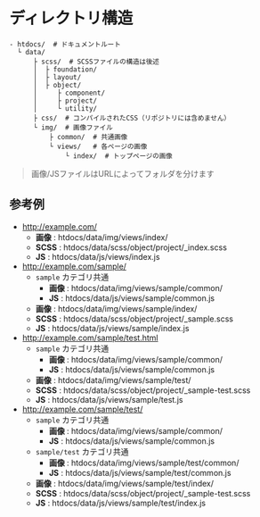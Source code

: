 # ディレクトリ構造

```
- htdocs/  # ドキュメントルート
  └ data/
      ├ scss/  # SCSSファイルの構造は後述
      │  ├ foundation/
      │  ├ layout/
      │  ├ object/
      │     ├ component/
      │     ├ project/
      │     └ utility/
      ├ css/  # コンパイルされたCSS（リポジトリには含めません）
      └ img/  # 画像ファイル
          ├ common/  # 共通画像
          └ views/   # 各ページの画像
              └ index/  # トップページの画像
```

> 画像/JSファイルはURLによってフォルダを分けます

## 参考例

- http://example.com/
  - **画像** : htdocs/data/img/views/index/
  - **SCSS** : htdocs/data/scss/object/project/\_index.scss
  - **JS** : htdocs/data/js/views/index.js
- http://example.com/sample/
  - `sample` カテゴリ共通
    - **画像** : htdocs/data/img/views/sample/common/
    - **JS** : htdocs/data/js/views/sample/common.js
  - **画像** : htdocs/data/img/views/sample/index/
  - **SCSS** : htdocs/data/scss/object/project/\_sample.scss
  - **JS** : htdocs/data/js/views/sample/index.js
- http://example.com/sample/test.html
  - `sample` カテゴリ共通
    - **画像** : htdocs/data/img/views/sample/common/
    - **JS** : htdocs/data/js/views/sample/common.js
  - **画像** : htdocs/data/img/views/sample/test/
  - **SCSS** : htdocs/data/scss/object/project/\_sample-test.scss
  - **JS** : htdocs/data/js/views/sample/test.js
- http://example.com/sample/test/
  - `sample` カテゴリ共通
    - **画像** : htdocs/data/img/views/sample/common/
    - **JS** : htdocs/data/js/views/sample/common.js
  - `sample/test` カテゴリ共通
    - **画像** : htdocs/data/img/views/sample/test/common/
    - **JS** : htdocs/data/js/views/sample/test/common.js
  - **画像** : htdocs/data/img/views/sample/test/index/
  - **SCSS** : htdocs/data/scss/object/project/\_sample-test.scss
  - **JS** : htdocs/data/js/views/sample/test/index.js
